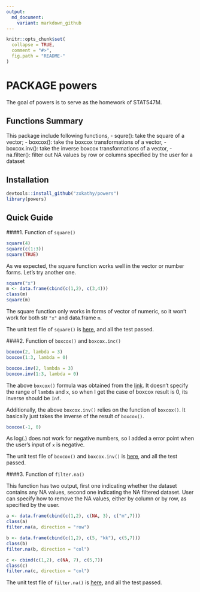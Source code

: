 ```yaml
---
output:
  md_document:
    variant: markdown_github
---
```


<!-- README.md is generated from README.Rmd. Please edit that file -->

```r
knitr::opts_chunk$set(
  collapse = TRUE,
  comment = "#>",
  fig.path = "README-"
)
```

# PACKAGE powers

The goal of powers is to serve as the homework of STAT547M.

## Functions Summary

This package include following functions, 
- squre(): take the square of a vector; 
- boxcox(): take the boxcox transformations of a vector,
- boxcox.inv(): take the inverse boxcox transformations of a vector,
- na.filter(): filter out NA values by row or columns specified by the user for a dataset

## Installation

``` r
devtools::install_github("zxkathy/powers")
library(powers)
```

## Quick Guide

####1. Function of `square()`

```r
square(4)
square(c(1:3))
square(TRUE)
```
As we expected, the square function works well in the vector or number forms. Let's try another one.

```r
square("x")
m <- data.frame(cbind(c(1,2), c(3,4)))
class(m)
square(m)
```
The square function only works in forms of vector of numeric, so it won't work for both str `"x"` and data.frame `m`.

The unit test file of `square()` is [here](https://github.com/zxkathy/powers/blob/master/tests/testthat/test_square.R), and all the test passed.


####2. Function of `boxcox()` and `boxcox.inc()`
```r
boxcox(2, lambda = 3)
boxcox(1:3, lambda = 0)
```

```r
boxcox.inv(2, lambda = 3)
boxcox.inv(1:3, lambda = 0)
```

The above `boxcox()` formula was obtained from the [link](http://onlinestatbook.com/2/transformations/box-cox.html). It doesn't specify the range of `lambda` and `x`, so when I get the case of boxcox result is 0, its inverse should be `Inf`.

Additionally, the above `boxcox.inv()` relies on the function of `boxcox()`. It basically just takes the inverse of the result of `boxcox()`.

```r
boxcox(-1, 0)
```

As log(.) does not work for negative numbers, so I added a error point when the user's input of `x` is negative.

The unit test file of `boxcox()` and `boxcox.inv()` is [here](https://github.com/zxkathy/powers/blob/master/tests/testthat/test_boxcox.R), and all the test passed.

####3. Function of `filter.na()`

This function has two output, first one indicating whether the dataset contains any NA values, second one indicating the NA filtered dataset. User can specify how to remove the NA values, either by column or by row, as specified by the user.

```r
a <- data.frame(cbind(c(1,2), c(NA, 3), c("m",7)))
class(a)
filter.na(a, direction = "row")
```

```r
b <- data.frame(cbind(c(1,2), c(5, "kk"), c(5,7)))
class(b)
filter.na(b, direction = "col")
```

```r
c <- cbind(c(1,2), c(NA, 7), c(5,7))
class(c)
filter.na(c, direction = "col")
```

The unit test file of `filter.na()` is [here](https://github.com/zxkathy/powers/blob/master/tests/testthat/test_filterna.R), and all the test passed.
